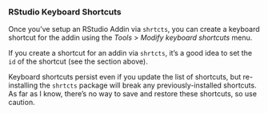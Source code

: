 ### RStudio Keyboard Shortcuts

Once you've setup an RStudio Addin via
`shrtcts`, you can create a keyboard shortcut for the addin using the
_Tools_ > _Modify keyboard shortcuts_ menu.

If you create a shortcut for an addin via `shrtcts`, it's a good idea to
set the `id` of the shortcut (see the section above).

Keyboard shortcuts persist even if you update the list of shortcuts, but
re-installing the `shrtcts` package will break any previously-installed
shortcuts. As far as I know, there's no way to save and restore these
shortcuts, so use caution.
